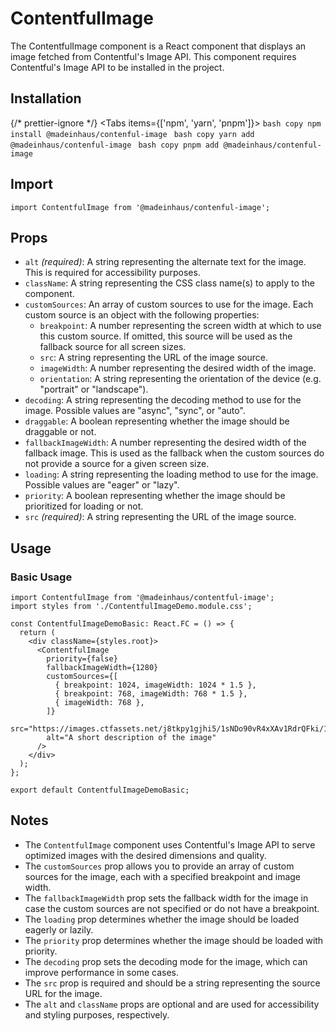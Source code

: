 # ContentfulImage

The ContentfulImage component is a React component that displays an image fetched from Contentful's Image API. This component requires Contentful's Image API to be installed in the project.

## Installation


{/* prettier-ignore */}
<Tabs items={['npm', 'yarn', 'pnpm']}>
    <Tab>
        ```bash copy
        npm install @madeinhaus/contenful-image
        ```
    </Tab>
    <Tab>
        ```bash copy
        yarn add @madeinhaus/contenful-image
        ```
    </Tab>
    <Tab>
        ```bash copy
        pnpm add @madeinhaus/contenful-image
        ```
    </Tab>
</Tabs>

## Import

`import ContentfulImage from '@madeinhaus/contenful-image';`

## Props

- `alt` _(required)_: A string representing the alternate text for the image. This is required for accessibility purposes.
- `className`: A string representing the CSS class name(s) to apply to the component.
- `customSources`: An array of custom sources to use for the image. Each custom source is an object with the following properties:
  - `breakpoint`: A number representing the screen width at which to use this custom source. If omitted, this source will be used as the fallback source for all screen sizes.
  - `src`: A string representing the URL of the image source.
  - `imageWidth`: A number representing the desired width of the image.
  - `orientation`: A string representing the orientation of the device (e.g. "portrait" or "landscape").
- `decoding`: A string representing the decoding method to use for the image. Possible values are "async", "sync", or "auto".
- `draggable`: A boolean representing whether the image should be draggable or not.
- `fallbackImageWidth`: A number representing the desired width of the fallback image. This is used as the fallback when the custom sources do not provide a source for a given screen size.
- `loading`: A string representing the loading method to use for the image. Possible values are "eager" or "lazy".
- `priority`: A boolean representing whether the image should be prioritized for loading or not.
- `src` _(required)_: A string representing the URL of the image source.

## Usage


<ContentfulImageDemoBasic />

### Basic Usage

```tsx filename="ContentfulImageDemo.tsx" {1,7-17} copy showLineNumbers
import ContentfulImage from '@madeinhaus/contentful-image';
import styles from './ContentfulImageDemo.module.css';

const ContentfulImageDemoBasic: React.FC = () => {
  return (
    <div className={styles.root}>
      <ContentfulImage
        priority={false}
        fallbackImageWidth={1280}
        customSources={[
          { breakpoint: 1024, imageWidth: 1024 * 1.5 },
          { breakpoint: 768, imageWidth: 768 * 1.5 },
          { imageWidth: 768 },
        ]}
        src="https://images.ctfassets.net/j8tkpy1gjhi5/1sNDo90vR4xXAv1RdrQFki/1fe19001c36da6b7f9d0afd5745a930f/Frame_1826.png"
        alt="A short description of the image"
      />
    </div>
  );
};

export default ContentfulImageDemoBasic;
```

## Notes

- The `ContentfulImage` component uses Contentful's Image API to serve optimized images with the desired dimensions and quality.
- The `customSources` prop allows you to provide an array of custom sources for the image, each with a specified breakpoint and image width.
- The `fallbackImageWidth` prop sets the fallback width for the image in case the custom sources are not specified or do not have a breakpoint.
- The `loading` prop determines whether the image should be loaded eagerly or lazily.
- The `priority` prop determines whether the image should be loaded with priority.
- The `decoding` prop sets the decoding mode for the image, which can improve performance in some cases.
- The `src` prop is required and should be a string representing the source URL for the image.
- The `alt` and `className` props are optional and are used for accessibility and styling purposes, respectively.

